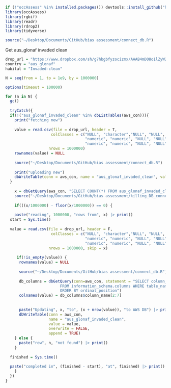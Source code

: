 ```r
if (!"occAssess" %in% installed.packages()) devtools::install_github("https://github.com/robboyd/occAssess")
library(occAssess)
library(rgbif)
library(readr)
library(rdrop2)
library(tidyverse)

source("~/Desktop/Documents/GitHub/bias assessment/connect_db.R")
```

Get aus_glonaf invaded clean

```r
drop_url = "https://www.dropbox.com/sh/g7hbgbfyzocizmx/AAAB4mDO8o1lZyW20EVBaUGEa/AUS-Glonaf/AUS-Glonaf-invaded-clean-v1.csv?dl=1"
country = "aus_glonaf"
habitat = "Invaded-clean"

N = seq(from = 1, to = 1e9, by = 1000000)

options(timeout = 100000)

for (n in N) {
  gc()
  
  tryCatch({
  if(!("aus_glonaf_invaded_clean" %in% dbListTables(aws_con))){
    print("fetching new")
    
    value = read.csv(file = drop_url, header = T,
                    colClasses = c("NULL", "character","NULL", "NULL", "NULL", "NULL", 
                                   "numeric", "numeric", "NULL", "NULL", "numeric", "NULL",
                                   "numeric", "numeric", "NULL", "NULL", "NULL", "NULL", "NULL", "NULL"), 
                   nrows = 1000000)
    rownames(value) = NULL
    
    source("~/Desktop/Documents/GitHub/bias assessment/connect_db.R")
    
    print("uploading new")
    dbWriteTable(conn = aws_con, name = "aus_glonaf_invaded_clean", value = value)
  } 
  
    x = dbGetQuery(aws_con, "SELECT COUNT(*) FROM aus_glonaf_invaded_clean")$count
    source("~/Desktop/Documents/GitHub/bias assessment/killing_DB_connections.R")
    
    if(((x/1000000) - floor(x/1000000)) == 0) {
 
    paste("reading", 1000000, "rows from", x) |> print()
  start = Sys.time()
    
  value = read.csv(file = drop_url, header = F,
                    colClasses = c("NULL", "character","NULL", "NULL", "NULL", "NULL", 
                                   "numeric", "numeric", "NULL", "NULL", "numeric", "NULL",
                                   "numeric", "numeric", "NULL", "NULL", "NULL", "NULL", "NULL", "NULL", "NULL"), 
                   nrows = 1000000, skip = x)
    
     if(!is_empty(value)) {
      rownames(value) = NULL
    
      source("~/Desktop/Documents/GitHub/bias assessment/connect_db.R")
      
      db_columns = dbGetQuery(conn=aws_con, statement = "SELECT column_name 
                        FROM information_schema.columns WHERE table_name = 'aus_glonaf_invaded_clean' 
                        ORDER BY ordinal_position")
      colnames(value) = db_columns$column_name[2:7]
    
      
      paste("Updating", x, "to", (x + nrow(value)), "to AWS DB") |> print()
      dbWriteTable(conn = aws_con, 
                   name = "aus_glonaf_invaded_clean", 
                   value = value, 
                   overwrite = FALSE,
                   append = TRUE)
    } else {
      paste("row", n, "not found") |> print() 
    }
  
  finished = Sys.time()
  
  paste("completed in", (finished - start), "at", finished) |> print()
    }
  })
}

```

